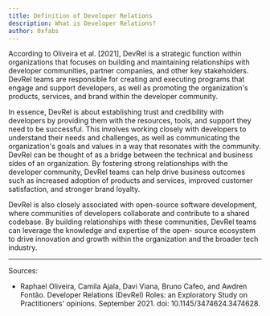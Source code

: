 ```yaml
---
title: Definition of Developer Relations
description: What is Developer Relations?
author: 0xfabs
---
```


According to Oliveira et al. [2021], DevRel is a strategic function within organizations that
focuses on building and maintaining relationships with developer communities, partner companies, and other key stakeholders. 
DevRel teams are responsible for creating and executing programs that engage and support developers, as well as 
promoting the organization's products, services, and brand within the developer community.


In essence, DevRel is about establishing trust and credibility with developers by providing
them with the resources, tools, and support they need to be successful. This involves working
closely with developers to understand their needs and challenges, as well as communicating
the organization's goals and values in a way that resonates with the community. DevRel can
be thought of as a bridge between the technical and business sides of an organization. By
fostering strong relationships with the developer community, DevRel teams can help drive
business outcomes such as increased adoption of products and services, improved customer
satisfaction, and stronger brand loyalty.


DevRel is also closely associated with open-source software development, where communities of developers 
collaborate and contribute to a shared codebase. By building relationships
with these communities, DevRel teams can leverage the knowledge and expertise of the open-
source ecosystem to drive innovation and growth within the organization and the broader
tech industry.

---

Sources:
- Raphael Oliveira, Camila Ajala, Davi Viana, Bruno Cafeo, and Awdren Fontão. Developer
Relations (DevRel) Roles: an Exploratory Study on Practitioners' opinions. September 2021.
doi: 10.1145/3474624.3474628.

